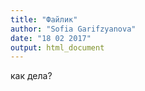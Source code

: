 ```yaml
---
title: "Файлик"
author: "Sofia Garifzyanova"
date: "18 02 2017"
output: html_document
---
```

как дела?